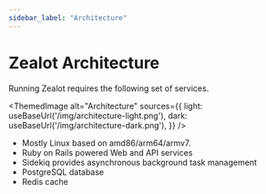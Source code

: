 ```yaml
---
sidebar_label: "Architecture"
---
```


# Zealot Architecture

Running Zealot requires the following set of services.


<ThemedImage
  alt="Architecture"
  sources={{
    light: useBaseUrl('/img/architecture-light.png'),
    dark: useBaseUrl('/img/architecture-dark.png'),
  }}
/>


- Mostly Linux based on amd86/arm64/armv7.
- Ruby on Rails powered Web and API services
- Sidekiq provides asynchronous background task management
- PostgreSQL database
- Redis cache
